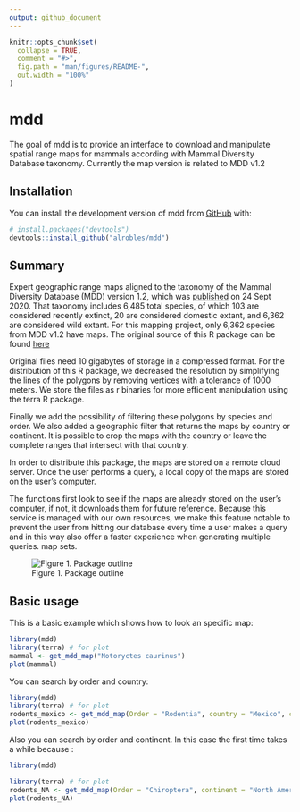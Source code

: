```yaml
---
output: github_document
---
```


<!-- README.md is generated from README.Rmd. Please edit that file -->

```r
knitr::opts_chunk$set(
  collapse = TRUE,
  comment = "#>",
  fig.path = "man/figures/README-",
  out.width = "100%"
)
```

# mdd

<!-- badges: start -->
<!-- badges: end -->

The goal of mdd is to provide an interface to
download and manipulate spatial range maps for mammals according with Mammal Diversity Database taxonomy.
Currently the map version is related to MDD v1.2


## Installation

You can install the development version of mdd from [GitHub](https://github.com/) with:

``` r
# install.packages("devtools")
devtools::install_github("alrobles/mdd")
```
## Summary
Expert geographic range maps aligned to the taxonomy of the Mammal Diversity Database (MDD) version 1.2, which was [published](https://zenodo.org/record/4139818) on 24 Sept 2020.  That taxonomy includes 6,485 total species, of which 103 are considered recently extinct, 20 are considered domestic extant, and 6,362 are considered wild extant.  For this mapping project, only 6,362 species from MDD v1.2 have maps. The original source of this R package can be found [here](https://zenodo.org/record/6644198)

Original files need 10 gigabytes of storage in a compressed format. For the distribution of this R package, we decreased the resolution by simplifying the lines of the polygons by removing vertices with a tolerance of 1000 meters. We store the files as r binaries for more efficient manipulation using the terra R package.

Finally we add the possibility of filtering these polygons by species and order. We also added a geographic filter that returns the maps by country or continent. It is possible to crop the maps with the country or leave the complete ranges that intersect with that country.

In order to distribute this package, the maps are stored on a remote cloud server. Once the user performs a query, a local copy of the maps are stored on the user's computer. 

The functions first look to see if the maps are already stored on the user's computer, if not, it downloads them for future reference. Because this service is managed with our own resources, we make this feature notable to prevent the user from hitting our database every time a user makes a query and in this way also offer a faster experience when generating multiple queries. map sets.

![Figure 1. Package outline](./man/figures/mdd_diagrama.png)

## Basic usage

This is a basic example which shows how to look an 
specific map:

```r
library(mdd)
library(terra) # for plot
mammal <- get_mdd_map("Notoryctes caurinus")
plot(mammal)
```

You can search by order and country:
```r
library(mdd)
library(terra) # for plot
rodents_mexico <- get_mdd_map(Order = "Rodentia", country = "Mexico", cropCountry = TRUE)
plot(rodents_mexico)
```

Also you can search by order and continent. In this case 
the first time takes a while because :
```r
library(mdd)

library(terra) # for plot
rodents_NA <- get_mdd_map(Order = "Chiroptera", continent = "North America", cropCountry = TRUE)
plot(rodents_NA)
```

